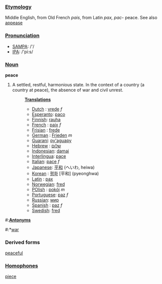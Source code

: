===[[Etymology]]===
Middle English, from Old French ''pais'', from Latin ''pax, pac-'' peace.  See also [[appease]]

===[[Pronunciation]]===
*[[w:SAMPA|SAMPA]]: /'/
*[[w:IPA|IPA]]: /'pi:s/

===[[Noun]]===
'''peace'''

# A settled, restful, harmonious state. In the context of a country (a country at peace), the absence of war and civil unrest.
#:'''[[Translation]]s'''
#:*[[Dutch]] : [[vrede]] ''f''
#:*[[Esperanto]]: [[paco]]
#:*[[Finnish]]: [[rauha]]
#:*[[French]] : [[paix]] ''f''
#:*[[Frisian]] : [[frede]]
#:*[[German]] : [[Frieden]] ''m''
#:*[[Guarani]]: [[py'aguapy]]
#:*[[Hebrew]] : [[שלום]]
#:*[[Indonesian]]: [[damai]]
#:*[[Interlingua]]: [[pace]]
#:*[[Italian]]: [[pace]] ''f''
#:*[[Japanese]]: [[平和]] (へいわ, heiwa)
#:*[[Korean]] : [[평화]] [平和] (pyeonghwa)
#:*[[Latin]] : [[pax]] 
#:*[[Norwegian]]: [[fred]]
#:*[[POlish]] : [[pokój]] ''m''
#:*[[Portuguese]]: [[paz]] ''f''
#:*[[Russian]]: [[мир]]
#:*[[Spanish]] : [[paz]] ''f''
#:*[[Swedish]]: [[fred]]

#:'''[[Antonym]]s'''
#:*[[war]]

===Derived forms===
[[peaceful]]

===[[Homophone]]s===
[[piece]]